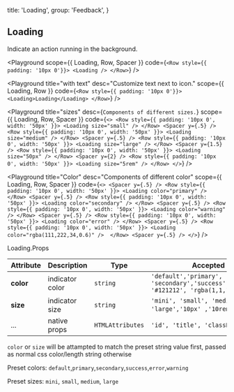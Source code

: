 
  title: 'Loading',
  group: 'Feedback',
}

## Loading

Indicate an action running in the background.

<Playground
  scope={{ Loading, Row, Spacer }}
  code={`
<Row style={{ padding: '10px 0'}}>
  <Loading />
</Row>
`}
/>

<Playground
  title="with text"
  desc="Customize text next to icon."
  scope={{ Loading, Row }}
  code={`
<Row style={{ padding: '10px 0'}}>
  <Loading>Loading</Loading>
</Row>
`}
/>

<Playground
  title="sizes"
  desc={`Components of different sizes.`}
  scope={{ Loading, Row, Spacer }}
  code={`
<>
  <Row style={{ padding: '10px 0', width: '50px' }}>
    <Loading size="small" />
  </Row>
  <Spacer y={.5} />
  <Row style={{ padding: '10px 0', width: '50px' }}>
    <Loading size="medium" />
  </Row>
  <Spacer y={.5} />
  <Row style={{ padding: '10px 0', width: '50px' }}>
    <Loading size="large" />
  </Row>
    <Spacer y={1.5} />
  <Row style={{ padding: '10px 0', width: '50px' }}>
    <Loading size="50px" />
  </Row>
  <Spacer y={2} />
  <Row style={{ padding: '10px 0', width: '50px' }}>
    <Loading size="5rem" />
  </Row>
</>
`}
/>

<Playground
  title="Color"
  desc="Components of different color"
  scope={{ Loading, Row, Spacer }}
  code={`
<>
  <Spacer y={.5} />
  <Row style={{ padding: '10px 0', width: '50px' }}>
    <Loading color="primary" />
  </Row>
  <Spacer y={.5} />
  <Row style={{ padding: '10px 0', width: '50px' }}>
    <Loading color="secondary" />
  </Row>
  <Spacer y={.5} />
  <Row style={{ padding: '10px 0', width: '50px' }}>
    <Loading color="warning" />
  </Row>
  <Spacer y={.5} />
  <Row style={{ padding: '10px 0', width: '50px' }}>
    <Loading color="error" />
  </Row>
  <Spacer y={.5} />
  <Row style={{ padding: '10px 0', width: '50px' }}>
    <Loading color="rgba(111,222,34,0.6)" /> 
  </Row>
  <Spacer y={.5} />
</>
`}
/>

<Attributes edit="/pages/en-us/components/loading.mdx">
<Attributes.Title>Loading.Props</Attributes.Title>

| Attribute | Description     | Type             | Accepted values                                                                             | Default   |
| --------- | --------------- | ---------------- | ------------------------------------------------------------------------------------------- | --------- |
| **color** | indicator color | `string`         | `'default','primary', 'secondary','success','error','warning' '#121212', 'rgba(1,1,1,0.1)'` | `default` |
| **size**  | indicator size  | `string`         | `'mini', 'small', 'medium', 'large','10px' ,'10rem'`,                                       | `medium`  |
| ...       | native props    | `HTMLAttributes` | `'id', 'title', 'className', ...`                                                           | -         |

`color` or `size` will be attampted to match the preset string value first, passed as normal css color/length string otherwise

Preset colors: `default`,`primary`,`secondary`,`success`,`error`,`warning`

Preset sizes: `mini`, `small`, `medium`, `large`

</Attributes>

